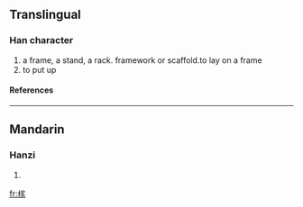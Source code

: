 ==Translingual==
===Han character===
{{Han char|rn=75|rad=木|as=10|sn=14|four=|canj=木十一人 (DJMO), X木十一人 (XDJMO)}}
# a frame, a stand, a rack. framework or scaffold.to lay on a frame
# to put up
====References====
{{Han ref|kx=0543.280|dkj=15250|dj=0931.150|hdz=21270.020|uh=69A2|ud=27042}}

----
==Mandarin==
===Hanzi===
{{cmn-hanzi|pin=[[jià]] (jia4)|wg=chia<sup>4</sup>}}
# {{defn|Mandarin}}

[[fr:榢]]
